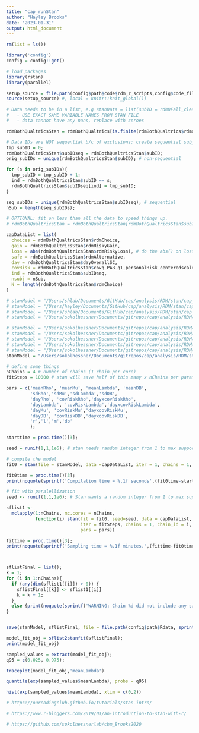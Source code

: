```yaml
---
title: "cap_runStan"
author: "Hayley Brooks"
date: "2023-01-31"
output: html_document
---
```


```r
rm(list = ls())

library('config')
config = config::get()

# load packages
library(rstan)
library(parallel)

setup_source = file.path(config$path$code$rdm_r_scripts,config$code_files$rdm_setup_data)
source(setup_source) #, local = knitr::knit_global())
```

```r

# Data needs to be in a list, e.g stanData = list(subID = rdmDFall_clean$subID, etc)
#   - USE EXACT SAME VARIABLE NAMES FROM STAN FILE
#   - data cannot have any nans, replace with zeroes

rdmBothQualtricsStan = rdmBothQualtrics[is.finite(rdmBothQualtrics$rdmChoice),]; # remove trials where choice is NA (stan can't handle NAs)

# Data IDs are NOT sequential b/c of exclusions: create sequential subject ID variable
tmp_subID = 0;
rdmBothQualtricsStan$subIDseq = rdmBothQualtricsStan$subID;
orig_subIDs = unique(rdmBothQualtricsStan$subID); # non-sequential

for (s in orig_subIDs){
  tmp_subID = tmp_subID + 1;
  ind = rdmBothQualtricsStan$subID == s;
  rdmBothQualtricsStan$subIDseq[ind] = tmp_subID;
}

seq_subIDs = unique(rdmBothQualtricsStan$subIDseq); # sequential
nSub = length(seq_subIDs);

# OPTIONAL: fit on less than all the data to speed things up.
# rdmBothQualtricsStan = rdmBothQualtricsStan[rdmBothQualtricsStan$subIDseq < 265,]; # the NUMBER of datapoints matters!

capDataList = list(
  choices = rdmBothQualtricsStan$rdmChoice,
  gain = rdmBothQualtricsStan$rdmRiskyGain,
  loss = abs(rdmBothQualtricsStan$rdmRiskyLoss), # do the abs() on loss values outside of Stan
  safe = rdmBothQualtricsStan$rdmAlternative,
  day = rdmBothQualtricsStan$dayOverallSC,
  covRisk = rdmBothQualtricsStan$covq_PAB_q1_personalRisk_centeredscaledNoNA,
  ind = rdmBothQualtricsStan$subIDseq,
  nsubj = nSub,
  N = length(rdmBothQualtricsStan$rdmChoice)
)

```


```r

# stanModel = "/Users/shlab/Documents/GitHub/cap/analysis/RDM/stan/cap_basic0_rhoMuLambda.stan"
# stanModel = "/Users/hayley/Documents/GitHub/cap/analysis/RDM/stan/cap_model0basic.stan"
# stanModel = "/Users/shlab/Documents/GitHub/cap/analysis/RDM/stan/cap_basic0_rhoMuLambdaDB.stan"
# stanModel = "/Users/sokolhessner/Documents/gitrepos/cap/analysis/RDM/stan/cap_daycovRisk1_rhoMuLambdaDB_rhoChange.stan"

# stanModel = "/Users/sokolhessner/Documents/gitrepos/cap/analysis/RDM/stan/cap_basic0_rhoMuLambdaDB_allFFX.stan"
# stanModel = "/Users/sokolhessner/Documents/gitrepos/cap/analysis/RDM/stan/cap_basic0_rhoMuLambdaDB_allRFX.stan"
# stanModel = "/Users/sokolhessner/Documents/gitrepos/cap/analysis/RDM/stan/cap_daycovRisk1_rhoMuLambdaDB_rhoChange.stan"
# stanModel = "/Users/sokolhessner/Documents/gitrepos/cap/analysis/RDM/stan/cap_daycovRisk1_rhoMuLambdaDB_DBChange.stan"
# stanModel = "/Users/sokolhessner/Documents/gitrepos/cap/analysis/RDM/stan/cap_daycovRisk1_rhoMuLambdaDB_rho+DBChange.stan"
stanModel = "/Users/sokolhessner/Documents/gitrepos/cap/analysis/RDM/stan/cap_daycovRisk1_rhoMuLambdaDB_allChange.stan"

```

```r

# define some things
nChains = 4 # number of chains (1 chain per core)
fitSteps = 10000 # stan will save half of this many x nChains per parameter

pars = c('meanRho', 'meanMu', 'meanLambda', 'meanDB',
         'sdRho','sdMu','sdLambda','sdDB',
         'dayRho', 'covRiskRho','dayxcovRiskRho',
         'dayLambda', 'covRiskLambda','dayxcovRiskLambda',
         'dayMu', 'covRiskMu','dayxcovRiskMu',
         'dayDB', 'covRiskDB','dayxcovRiskDB',
         'r','l','m','db'
         );

starttime = proc.time()[3];

seed = runif(1,1,1e6); # stan needs random integer from 1 to max supportable

# compile the model
fit0 = stan(file = stanModel, data =capDataList, iter = 1, chains = 1, pars=pars); # this initializes or sets up the model

fit0time = proc.time()[3];
print(noquote(sprintf('Compilation time = %.1f seconds',(fit0time-starttime))));

# fit with paralellization
seed <- runif(1,1,1e6); # Stan wants a random integer from 1 to max supportable

sflist1 <-
  mclapply(1:nChains, mc.cores = nChains,
           function(i) stan(fit = fit0, seed=seed, data = capDataList,
                            iter = fitSteps, chains = 1, chain_id = i,
                            pars = pars))

fittime = proc.time()[3];
print(noquote(sprintf('Sampling time = %.1f minutes.',(fittime-fit0time)/60)))



sflistFinal = list();
k = 1;
for (i in 1:nChains){
  if (any(dim(sflist1[[i]]) > 0)) {
    sflistFinal[[k]] <- sflist1[[i]]
    k = k + 1;
  }
  else {print(noquote(sprintf('WARNING: Chain %d did not include any samples.',i)))}
}


save(stanModel, sflistFinal, file = file.path(config$path$Rdata, sprintf('stanModelOutput/cap_RhoMuLambdaDB_day+covRisk+ALL_%s.Rdata',format(Sys.Date(), format="%Y%m%d"))))


```



```r
model_fit_obj = sflist2stanfit(sflistFinal);
print(model_fit_obj)

sampled_values = extract(model_fit_obj);
q95 = c(0.025, 0.975);

traceplot(model_fit_obj,'meanLambda')

quantile(exp(sampled_values$meanLambda), probs = q95)

hist(exp(sampled_values$meanLambda), xlim = c(0,2))
```




```r
# https://ourcodingclub.github.io/tutorials/stan-intro/

# https://www.r-bloggers.com/2019/01/an-introduction-to-stan-with-r/

# https://github.com/sokolhessnerlab/cbm_Brooks2020
```


